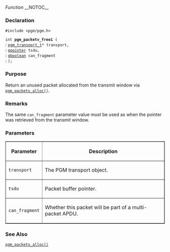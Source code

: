 ﻿''Function''
__NOTOC__
=== Declaration ===
<tt>#include <pgm/pgm.h></tt>

<tt>int '''pgm_packetv_free1''' (</tt><br>
: <tt>[[OpenPGM C Reference/pgm_transport_t|pgm_transport_t]]*     transport,</tt><br>
: <tt>[http://library.gnome.org/devel/glib/stable/glib-Basic-Types.html#gpointer gpointer]                       tsdu,</tt><br>
: <tt>[http://library.gnome.org/devel/glib/stable/glib-Basic-Types.html#gboolean gboolean]                       can_fragment</tt><br>
: <tt>);</tt>

=== Purpose ===
Return an unused packet allocated from the transmit window via <tt>[[OpenPGM C Reference/pgm_packetv_alloc()|pgm_packetv_alloc()]]</tt>.

=== Remarks ===
The same <tt>can_fragment</tt> parameter value must be used as when the pointer was retrieved from the transmit window.

=== Parameters ===

<table border="1" cellpadding="5" cellspacing="0">
<tr>
<th>Parameter</th>
<th>Description</th>
</tr>
<tr>
<td><tt>transport</tt></td>
<td>The PGM transport object.</td>
</tr><tr>
<td><tt>tsdu</tt></td>
<td>Packet buffer pointer.</td>
</tr><tr>
<td><tt>can_fragment</tt></td>
<td>Whether this packet will be part of a multi-packet APDU.</td>
</tr>
</table>


=== See Also ===
<tt>[[OpenPGM C Reference/pgm_packetv_alloc()|pgm_packetv_alloc()]]</tt>

